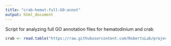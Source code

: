 ```yaml
---
title: "crab-hemat-full-GO-annot"
output: html_document
---
```

Script for analyzing full GO annotation files for hematodinium and crab

```r
crab <- read.table("https://raw.githubusercontent.com/RobertsLab/project-crab/master/analyses/_blast-annot-crab.tab", sep = '\t')
```

